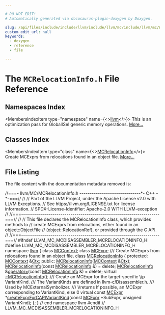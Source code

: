 ```yaml
---

# DO NOT EDIT!
# Automatically generated via docusaurus-plugin-doxygen by Doxygen.

slug: /api/files/include/include/llvm/include/llvm/mc/include/llvm/mc/mcdisassembler/mcrelocationinfo-h
custom_edit_url: null
keywords:
  - doxygen
  - reference
  - file

---
```





# The `MCRelocationInfo.h` File Reference

<DoxygenPage pluginConfig={pluginConfig}>



## Namespaces Index

<MembersIndex>

<MembersIndexItem
  type="namespace"
  name={<><a href="/docs/api/namespaces/llvm">llvm</a></>}>
This is an optimization pass for GlobalISel generic memory operations. <a href="/docs/api/namespaces/llvm/#details">More...</a>
</MembersIndexItem>

</MembersIndex>

## Classes Index

<MembersIndex>

<MembersIndexItem
  type="class"
  name={<><a href="/docs/api/classes/llvm/mcrelocationinfo">MCRelocationInfo</a></>}>
Create MCExprs from relocations found in an object file. <a href="/docs/api/classes/llvm/mcrelocationinfo/#details">More...</a>
</MembersIndexItem>

</MembersIndex>


## File Listing

The file content with the documentation metadata removed is:

<ProgramListing>

<Link id="l00001" /><CodeLine lineNumber="1"><span class="doxyHighlightComment">//===- llvm/MC/MCRelocationInfo.h -------------------------------&#42;- C++ -&#42;-===//</span></CodeLine>
<Link id="l00002" /><CodeLine lineNumber="2"><span class="doxyHighlightComment">//</span></CodeLine>
<Link id="l00003" /><CodeLine lineNumber="3"><span class="doxyHighlightComment">// Part of the LLVM Project, under the Apache License v2.0 with LLVM Exceptions.</span></CodeLine>
<Link id="l00004" /><CodeLine lineNumber="4"><span class="doxyHighlightComment">// See https://llvm.org/LICENSE.txt for license information.</span></CodeLine>
<Link id="l00005" /><CodeLine lineNumber="5"><span class="doxyHighlightComment">// SPDX-License-Identifier: Apache-2.0 WITH LLVM-exception</span></CodeLine>
<Link id="l00006" /><CodeLine lineNumber="6"><span class="doxyHighlightComment">//</span></CodeLine>
<Link id="l00007" /><CodeLine lineNumber="7"><span class="doxyHighlightComment">//===----------------------------------------------------------------------===//</span></CodeLine>
<Link id="l00008" /><CodeLine lineNumber="8"><span class="doxyHighlightComment">//</span></CodeLine>
<Link id="l00009" /><CodeLine lineNumber="9"><span class="doxyHighlightComment">// This file declares the MCRelocationInfo class, which provides methods to</span></CodeLine>
<Link id="l00010" /><CodeLine lineNumber="10"><span class="doxyHighlightComment">// create MCExprs from relocations, either found in an object::ObjectFile</span></CodeLine>
<Link id="l00011" /><CodeLine lineNumber="11"><span class="doxyHighlightComment">// (object::RelocationRef), or provided through the C API.</span></CodeLine>
<Link id="l00012" /><CodeLine lineNumber="12"><span class="doxyHighlightComment">//</span></CodeLine>
<Link id="l00013" /><CodeLine lineNumber="13"><span class="doxyHighlightComment">//===----------------------------------------------------------------------===//</span></CodeLine>
<Link id="l00014" /><CodeLine lineNumber="14"></CodeLine>
<Link id="l00015" /><CodeLine lineNumber="15"><span class="doxyHighlightPreprocessor">#ifndef LLVM&#95;MC&#95;MCDISASSEMBLER&#95;MCRELOCATIONINFO&#95;H</span></CodeLine>
<Link id="l00016" /><CodeLine lineNumber="16"><span class="doxyHighlightPreprocessor">#define LLVM&#95;MC&#95;MCDISASSEMBLER&#95;MCRELOCATIONINFO&#95;H</span></CodeLine>
<Link id="l00017" /><CodeLine lineNumber="17"></CodeLine>
<Link id="l00018" /><CodeLine lineNumber="18"><span class="doxyHighlightKeyword">namespace </span><span class="doxyHighlight"><a href="/docs/api/namespaces/llvm">llvm</a> &#123;</span></CodeLine>
<Link id="l00019" /><CodeLine lineNumber="19"></CodeLine>
<Link id="l00020" /><CodeLine lineNumber="20"><span class="doxyHighlightKeyword">class </span><span class="doxyHighlight"><a href="/docs/api/classes/llvm/mccontext">MCContext</a>;</span></CodeLine>
<Link id="l00021" /><CodeLine lineNumber="21"><span class="doxyHighlightKeyword">class </span><span class="doxyHighlight"><a href="/docs/api/classes/llvm/mcexpr">MCExpr</a>;</span></CodeLine>
<Link id="l00022" /><CodeLine lineNumber="22"></CodeLine>
<Link id="l00023" /><CodeLine lineNumber="23"><span class="doxyHighlightComment">/// Create MCExprs from relocations found in an object file.</span></CodeLine>
<Link id="l00024" /><CodeLine lineNumber="24" lineLink="/docs/api/classes/llvm/mcrelocationinfo"><span class="doxyHighlightKeyword">class </span><span class="doxyHighlight"><a href="/docs/api/classes/llvm/mcrelocationinfo/#a0ccf2f87b7d952eaecd1770fe94ecbba">MCRelocationInfo</a> &#123;</span></CodeLine>
<Link id="l00025" /><CodeLine lineNumber="25"><span class="doxyHighlightKeyword">protected</span><span class="doxyHighlight">:</span></CodeLine>
<Link id="l00026" /><CodeLine lineNumber="26" lineLink="/docs/api/classes/llvm/mcrelocationinfo/#a997d65e9708d2e269a7f37c6e1efe51a"><span class="doxyHighlight">  <a href="/docs/api/classes/llvm/mccontext">MCContext</a> &amp;<a href="/docs/api/classes/llvm/mcrelocationinfo/#a997d65e9708d2e269a7f37c6e1efe51a">Ctx</a>;</span></CodeLine>
<Link id="l00027" /><CodeLine lineNumber="27"></CodeLine>
<Link id="l00028" /><CodeLine lineNumber="28"><span class="doxyHighlightKeyword">public</span><span class="doxyHighlight">:</span></CodeLine>
<Link id="l00029" /><CodeLine lineNumber="29"><span class="doxyHighlight">  <a href="/docs/api/classes/llvm/mcrelocationinfo/#a0ccf2f87b7d952eaecd1770fe94ecbba">MCRelocationInfo</a>(<a href="/docs/api/classes/llvm/mccontext">MCContext</a> &amp;<a href="/docs/api/classes/llvm/mcrelocationinfo/#a997d65e9708d2e269a7f37c6e1efe51a">Ctx</a>);</span></CodeLine>
<Link id="l00030" /><CodeLine lineNumber="30" lineLink="/docs/api/classes/llvm/mcrelocationinfo/#a3b771e166fbc1c5318386c7d3353719c"><span class="doxyHighlight">  <a href="/docs/api/classes/llvm/mcrelocationinfo/#a3b771e166fbc1c5318386c7d3353719c">MCRelocationInfo</a>(</span><span class="doxyHighlightKeyword">const</span><span class="doxyHighlight"> <a href="/docs/api/classes/llvm/mcrelocationinfo/#a0ccf2f87b7d952eaecd1770fe94ecbba">MCRelocationInfo</a> &amp;) = </span><span class="doxyHighlightKeyword">delete</span><span class="doxyHighlight">;</span></CodeLine>
<Link id="l00031" /><CodeLine lineNumber="31" lineLink="/docs/api/classes/llvm/mcrelocationinfo/#a045cea44e5edb757dc88b5fe1a4f714d"><span class="doxyHighlight">  <a href="/docs/api/classes/llvm/mcrelocationinfo/#a0ccf2f87b7d952eaecd1770fe94ecbba">MCRelocationInfo</a> &amp;<a href="/docs/api/classes/llvm/mcrelocationinfo/#a045cea44e5edb757dc88b5fe1a4f714d">operator=</a>(</span><span class="doxyHighlightKeyword">const</span><span class="doxyHighlight"> <a href="/docs/api/classes/llvm/mcrelocationinfo/#a0ccf2f87b7d952eaecd1770fe94ecbba">MCRelocationInfo</a> &amp;) = </span><span class="doxyHighlightKeyword">delete</span><span class="doxyHighlight">;</span></CodeLine>
<Link id="l00032" /><CodeLine lineNumber="32" lineLink="/docs/api/classes/llvm/mcrelocationinfo/#af37c83f286699a97d70670d7bd1dc613"><span class="doxyHighlight">  </span><span class="doxyHighlightKeyword">virtual</span><span class="doxyHighlight"> <a href="/docs/api/classes/llvm/mcrelocationinfo/#af37c83f286699a97d70670d7bd1dc613">~MCRelocationInfo</a>();</span></CodeLine>
<Link id="l00033" /><CodeLine lineNumber="33"></CodeLine>
<Link id="l00034" /><CodeLine lineNumber="34"><span class="doxyHighlightComment">  /// Create an MCExpr for the target-specific \\p VariantKind.</span></CodeLine>
<Link id="l00035" /><CodeLine lineNumber="35"><span class="doxyHighlightComment">  /// The VariantKinds are defined in llvm-c/Disassembler.h.</span></CodeLine>
<Link id="l00036" /><CodeLine lineNumber="36"><span class="doxyHighlightComment">  /// Used by MCExternalSymbolizer.</span></CodeLine>
<Link id="l00037" /><CodeLine lineNumber="37"><span class="doxyHighlightComment">  /// \\returns If possible, an MCExpr corresponding to VariantKind, else 0</span></CodeLine>
<Link id="l00038" /><CodeLine lineNumber="38"><span class="doxyHighlight">  </span><span class="doxyHighlightKeyword">virtual</span><span class="doxyHighlight"> </span><span class="doxyHighlightKeyword">const</span><span class="doxyHighlight"> <a href="/docs/api/classes/llvm/mcexpr">MCExpr</a> &#42;<a href="/docs/api/classes/llvm/mcrelocationinfo/#a4636659aa6c1ac582dedcdd046795f98">createExprForCAPIVariantKind</a>(</span><span class="doxyHighlightKeyword">const</span><span class="doxyHighlight"> <a href="/docs/api/classes/llvm/mcexpr">MCExpr</a> &#42;SubExpr,</span></CodeLine>
<Link id="l00039" /><CodeLine lineNumber="39"><span class="doxyHighlight">                                                     </span><span class="doxyHighlightKeywordType">unsigned</span><span class="doxyHighlight"> VariantKind);</span></CodeLine>
<Link id="l00040" /><CodeLine lineNumber="40"><span class="doxyHighlight">&#125;;</span></CodeLine>
<Link id="l00041" /><CodeLine lineNumber="41"></CodeLine>
<Link id="l00042" /><CodeLine lineNumber="42"><span class="doxyHighlight">&#125; </span><span class="doxyHighlightComment">// end namespace llvm</span></CodeLine>
<Link id="l00043" /><CodeLine lineNumber="43"></CodeLine>
<Link id="l00044" /><CodeLine lineNumber="44"><span class="doxyHighlightPreprocessor">#endif </span><span class="doxyHighlightComment">// LLVM&#95;MC&#95;MCDISASSEMBLER&#95;MCRELOCATIONINFO&#95;H</span></CodeLine>

</ProgramListing>


</DoxygenPage>
